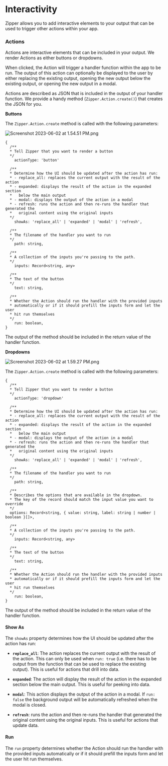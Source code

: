 # Interactivity

Zipper allows you to add interactive elements to your output that can be used to trigger other actions within your app.

### **Actions**

Actions are interactive elements that can be included in your output. We render Actions as either buttons or dropdowns.

When clicked, the Action will trigger a handler function within the app to be run. The output of this action can optionally be displayed to the user by either replacing the existing output, opening the new output below the existing output, or opening the new output in a modal.

Actions are described as JSON that is included in the output of your handler function. We provide a handy method (`Zipper.Action.create()`) that creates the JSON for you.

**Buttons**

The `Zipper.Action.create` method is called with the following parameters:

![Screenshot 2023-06-02 at 1.54.51 PM.png](public/images/Screenshot_2023-06-02_at_1.54.51_PM.png)

```tsx
{
  /**
  * Tell Zipper that you want to render a button
  */
	actionType: 'button'

  /**
  * Determine how the UI should be updated after the action has run:
  * - replace_all: replaces the current output with the result of the action
  * - expanded: displays the result of the action in the expanded section
  *   below the main output
  * - modal: displays the output of the action in a modal
  * - refresh: runs the action and then re-runs the handler that generated the
  *   original content using the original inputs
  */
	showAs: 'replace_all' | 'expanded' | 'modal' | 'refresh',

  /**
  * The filename of the handler you want to run
  */
	path: string,

  /**
  * A collection of the inputs you're passing to the path.
  */
	inputs: Record<string, any>

  /**
  * The text of the button
  */
	text: string,

  /**
  * Whether the Action should run the handler with the provided inputs
  * automatically or if it should prefill the inputs form and let the user
  * hit run themselves
  */
	run: boolean,
}
```

The output of the method should be included in the return value of the handler function.

**Dropdowns**

![Screenshot 2023-06-02 at 1.59.27 PM.png](public/images/Screenshot_2023-06-02_at_1.59.27_PM.png)

The `Zipper.Action.create` method is called with the following parameters:

```tsx
{
  /**
  * Tell Zipper that you want to render a button
  */
	actionType: 'dropdown'

  /**
  * Determine how the UI should be updated after the action has run:
  * - replace_all: replaces the current output with the result of the action
  * - expanded: displays the result of the action in the expanded section
  *   below the main output
  * - modal: displays the output of the action in a modal
  * - refresh: runs the action and then re-runs the handler that generated the
  *   original content using the original inputs
  */
	showAs: 'replace_all' | 'expanded' | 'modal' | 'refresh',

  /**
  * The filename of the handler you want to run
  */
	path: string,

  /**
  * Describes the options that are available in the dropdown.
  * The key of the record should match the input value you want to override
  */
  options: Record<string, { value: string, label: string | number | boolean }[]>,

  /**
  * A collection of the inputs you're passing to the path.
  */
	inputs: Record<string, any>

  /**
  * The text of the button
  */
	text: string,

  /**
  * Whether the Action should run the handler with the provided inputs
  * automatically or if it should prefill the inputs form and let the user
  * hit run themselves
  */
	run: boolean,
}
```

The output of the method should be included in the return value of the handler function.

#### Show As

The `showAs` property determines how the UI should be updated after the action has run:

- **`replace_all`**: The action replaces the current output with the result of the action. This can only be used when `run: true` (i.e. there has to be output from the function that can be used to replace the existing output). This is useful for actions that drill into data.

- **`expanded`**: The action will display the result of the action in the expanded section below the main output. This is useful for peeking into data.

- **`modal`**: This action displays the output of the action in a modal. If `run: false` the background output will be automatically refreshed when the modal is closed.

- **`refresh`**: runs the action and then re-runs the handler that generated the original content using the original inputs. This is useful for actions that update data.

#### Run

The `run` property determines whether the Action should run the handler with the provided inputs automatically or if it should prefill the inputs form and let the user hit run themselves.
